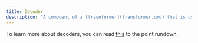 ```yaml
---
title: Decoder
description: "A compoent of a [trasnformer](transformer.qmd) that is used for generating text. An example is the autocomplete feature on a smartphone's keyboard."
---
```


To learn more about decoders, you can read [this](https://forbo7.github.io/forblog/posts/9_transformers_explained.html#decoders) to the point rundown.